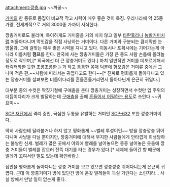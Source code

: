 attachment:깡충.jpg
~~까꿍~~

[[거미]]의 한 종류로 몸집이 비교적 작고 시력이 매우 좋은 것이 특징. 우리나라에 약 25종 가량, 전세계적으로 거의 3000종 가까이 서식한다.

깡총거미로도 불리며, 특이하게도 거미줄을 거의 치지 않고 일부 [[타란튤라]]나 [[농발거미]]처럼 떠돌아다니며 먹잇감을 직접 사냥하는 거미이다. 다른 거미와 구분되는 큼지막한 눈망울과, 그에 걸맞는 매우 좋은 시력을 지니고 있다. 이동시나 포획시에는 기어가는게 아니라 이름처럼 '''점프'''를 한다. 한국에 사는 깡충거미들은 가장 큰 종도 사람 손톱에 올려놀 정도로 작으며,[* 외국에선 더 큰 깡충거미도 있다.] 마치 일반적인 거미를 데포르메해서 캐릭터화한 듯한 초롱초롱한 눈과 작고 통통한 몸매 덕분에 혐오감은 거미류 중에선 그나마 적은 편.~~사람에 따라서는 귀엽다고도 한다~~[* 진짜로 평화롭게 돌아다니고 있는 깡충거미를 살펴보면 더듬이다리를 흔들흔들거리면서 돌아다닌게 은근히 귀엽다.]

대부분 종의 수컷은 짝짓기철에 구애춤을 춘다 깡충거미는 성장하면서 수컷만 입 주위의 더듬이다리가 크게 발달하는데 [https://www.youtube.com/watch?v=A6Pu-4qzMkk 구애춤]을 출때 [https://www.youtube.com/watch?v=HaOFWJ9M1TE&feature=player_detailpage#t=108 흔들어서 어필하는 용도]로 쓰인다 ~~귀요미~~

[[SCP 재단]]에서 격리 중인, 극심한 두통을 유발하는 거미인 [[SCP-632]] 또한 깡충거미이다.

딱히 사람한테 달라붙거나 하지 않고 평화롭게 ~~벌레 투성이인~~ 방을 깡충깡충 뛰어다니며 사냥을 다닐 뿐이지만, 깡충거미에 대해서 무지한 사람들에게 안타깝게 희생당하는 불쌍한 신세. 벌레가 많은 곳에서 야외에 빨래를 널어놓으면 종종 널어놓은 옷들에 깡충 거미들이 벌레를 잡으러 잔뜩 대기를 타는 경우가 있다.[* 세제에 들어간 향 때문에 벌레가 꼬여서란 말도 있는데 확인바람.] 

집안을 평화롭게 돌아다니는 깡충 거미를 보고 있으면 깡충깡충 뛰어다니는게 은근히 귀엽다. 근대 이 깡충거미가 방에 있단건 방에 온갖 벌레들이 득실 거린다는 소린지라... 사실 방에서 만날 일이 없는게 좋다.
